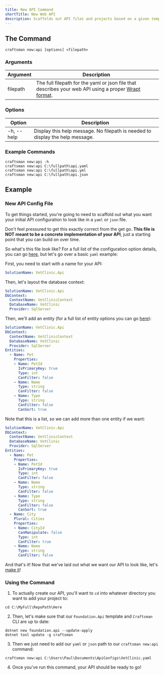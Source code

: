 ```yaml
---
title: New API Command
shortTitle: New Web API
description: Scaffolds out API files and projects based on a given template file in a json or yaml format.
---
```


## The Command

```shell
craftsman new:api [options] <filepath>
```

### Arguments
| Argument        | Description                                                  |
| --------------- | ------------------------------------------------------------ |
| filepath        | The full filepath for the yaml or json file that describes your web API using a proper [Wrapt format]().

### Options
| Option          | Description                                                  |
| --------------- | ------------------------------------------------------------ |
| -h, --help      | Display this help message. No filepath is needed to display the help message.


### Example Commands
```shell
craftsman new:api -h
craftsman new:api C:\fullpath\api.yaml
craftsman new:api C:\fullpath\api.yml
craftsman new:api C:\fullpath\api.json
```


## Example

### New API Config File

To get things started, you're going to need to scaffold out what you want your initial API configuration to look like in a `yaml` or `json` file. 

Don't feel pressured to get this exactly correct from the get go. **This file is NOT meant to be a concrete implementation of your API**, just a starting point that you can build on over time. 

So what's this file look like? For a full list of the configuration option details, you can go [here](#api-configuration-file-options), but let's go over a basic `yaml` example:

First, you need to start with a name for your API:

```yaml
SolutionName: VetClinic.Api
```

Then, let's layout the database context:

```yaml
SolutionName: VetClinic.Api
DbContext:
  ContextName: VetClinicContext
  DatabaseName: VetClinic
  Provider: SqlServer
```

Then, we'll add an entity (for a full list of entity options you can go [here]()):

```yaml
SolutionName: VetClinic.Api
DbContext:
  ContextName: VetClinicContext
  DatabaseName: VetClinic
  Provider: SqlServer
Entities:
  - Name: Pet
    Properties:
    - Name: PetId
      IsPrimaryKey: true
      Type: int
      CanFilter: false
    - Name: Name
      Type: string
      CanFilter: false
    - Name: Type
      Type: string
      CanFilter: false
      CanSort: true
```

Note that this is a list, so we can add more than one entity if we want:

```yaml
SolutionName: VetClinic.Api
DbContext:
  ContextName: VetClinicContext
  DatabaseName: VetClinic
  Provider: SqlServer
Entities:
  - Name: Pet
    Properties:
    - Name: PetId
      IsPrimaryKey: true
      Type: int
      CanFilter: false
    - Name: Name
      Type: string
      CanFilter: false
    - Name: Type
      Type: string
      CanFilter: false
      CanSort: true
  - Name: City
    Plural: Cities
    Properties:
    - Name: CityId
      CanManipulate: false
      Type: int
      CanFilter: true
    - Name: Name
      Type: string
      CanFilter: false  
```

And that's it! Now that we've laid out what we want our API to look like, let's [make it](#using-the-command)!

### Using the Command

1. To actually create our API, you'll want to `cd` into whatever directory you want to add your project to:

  ```shell
  cd C:\MyFull\RepoPath\Here
  ```

2. Then, let's make sure that our `Foundation.Api` template and `Craftsman` CLI are up to date:

  ```shell
  dotnet new foundation.api --update-apply
  dotnet tool update -g craftsman
  ```

3. Then we just need to add our `yaml` or `json` path to our `craftsman new:api` command:

  ```shell
  craftsman new:api C:\Users\Paul\Documents\ApiConfigs\VetClinic.yaml
  ```

4. Once you've run this command, your API should be ready to go!